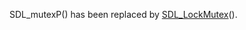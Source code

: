 <!-- pragma section-numbers off -->
<!-- pragma camelcase off -->

SDL_mutexP() has been replaced by [[SDL_LockMutex]]().
